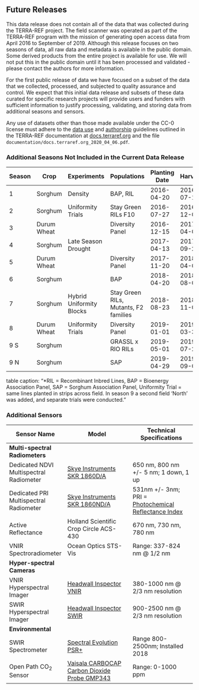 ## Future Releases

This data release does not contain all of the data that was collected during the TERRA-REF project. 
The field scanner was operated as part of the TERRA-REF program with the mission of generating open access data from April 2016 to September of 2019.
Although this release focuses on two seasons of data, all raw data and metadata is available in the public domain. 
Some derived products from the entire project is available for use. We will not put this in the public domain until it has been processed and validated - please contact the authors for more information.

For the first public release of data we have focused on a subset of the data that we collected, processed, and subjected to quality assurance and control. We expect that this initial data release and subsets of these data curated for specific research projects will provide users and funders with sufficient information to justify processing, validating, and storing data from additional seasons and sensors.

Any use of datasets other than those made available under the CC-0 license must adhere to the [data use](https://docs.terraref.org/user-manual/data-use-policy) and [authorship](https://docs.terraref.org/user-manual/manuscripts-and-authorship-guidelines) guidelines outlined in the TERRA-REF documentation at [docs.terraref.org](https://docs.terraref.org) and the file `documentation/docs.terraref.org_2020_04_06.pdf`.


### Additional Seasons Not Included in the Current Data Release

| Season | Crop        | Experiments              | Populations                           | Planting Date | Harvest    |
|--------|-------------|--------------------------|---------------------------------------|---------------|------------|
| 1      | Sorghum     | Density                  | BAP, RIL                              | 2016-04-20    | 2016-07-16 |
| 2      | Sorghum     | Uniformity Trials        | Stay Green RILs F10                   | 2016-07-27    | 2016-12-02 |
| 3      | Durum Wheat |                          | Diversity Panel                       | 2016-12-15    | 2017-04-05 |
| 4      | Sorghum     | Late Season Drought      |                                       | 2017-04-13    | 2017-09-21 |
| 5      | Durum Wheat |                          | Diversity Panel                       | 2017-11-20    | 2018-04-05 |
| 6      | Sorghum     |                          | BAP                                   | 2018-04-20    | 2018-08-02 |
| 7      | Sorghum     | Hybrid Uniformity Blocks | Stay Green RILs, Mutants, F2 families | 2018-08-23    | 2018-11-01 |
| 8      | Durum Wheat | Uniformity Trials        | Diversity Panel                       | 2019-01-01    | 2019-03-31 |
| 9 S    | Sorghum     |                          | GRASSL x RIO RILs                     | 2019-05-01    | 2019-07-28 |
| 9 N    | Sorghum     |                          | SAP                                   | 2019-04-29    | 2019-09-05 |

table caption: "*RIL = Recombinant Inbred Lines, BAP = Bioenergy Association Panel, SAP = Sorghum Association Panel, Uniformity Trial = same lines planted in strips across field. In season 9 a second field 'North' was added, and separate trials were conducted."

### Additional Sensors {#future-sensors}

| Sensor Name                    | Model                                                                                                                                  | Technical Specifications                                                                                              |
|--------------------------------|----------------------------------------------------------------------------------------------------------------------------------------|-----------------------------------------------------------------------------------------------------------------------|
| **Multi-spectral Radiometers** |                                                                                                                                        |                                                                                                                       |
| Dedicated NDVI Multispectral Radiometer | [Skye Instruments SKR 1860D/A](https://terraref.ncsa.illinois.edu/clowder/datasets/5873a8f64f0cad7d8131af54)                          | 650 nm, 800 nm +/- 5 nm; 1 down, 1 up                                                                                 |
| Dedicated PRI Multispectral Radiometer           | [Skye Instruments SKR 1860ND/A](https://terraref.ncsa.illinois.edu/clowder/datasets/5873a9174f0cad7d8131b09a)                                        | 531nm +/- 3nm; PRI = [Photochemical Reflectance Index](https://en.wikipedia.org/wiki/Photochemical_Reflectance_Index) |
| Active Reflectance             | Holland Scientific Crop Circle ACS-430 | 670 nm, 730 nm, 780 nm |
| VNIR Spectroradiometer         | Ocean Optics STS-Vis                                                                                                                   | Range: 337-824 nm @ 1/2 nm                                                                                            |
| **Hyper-spectral Cameras**     |                                                                                                                                        |                                                                                                                       |
| VNIR Hyperspectral Imager      | [Headwall Inspector VNIR](https://terraref.ncsa.illinois.edu/clowder/datasets/5873a7bb4f0cad7d8131a0b7?space=594bda394f0cf8bbab271dfb) | 380-1000 nm @ 2/3 nm resolution                                                                                       |
| SWIR Hyperspectral Imager      | [Headwall Inspector SWIR](https://terraref.ncsa.illinois.edu/clowder/datasets/5873a79e4f0cad7d81319f5f?space=594bda394f0cf8bbab271dfb) | 900-2500 nm @ 2/3 nm resolution                                                                                       |
| **Environmental**              |                                                                                                                                        |                                                                                                                       |
| SWIR Spectrometer              | [Spectral Evolution PSR+](https://terraref.ncsa.illinois.edu/clowder/datasets/599deaa64f0c19c55fc0aecd)                                | Range 800-2500nm; Installed 2018                                                                                      |
| Open Path CO~2~ Sensor            | [Vaisala CARBOCAP Carbon Dioxide Probe GMP343](https://terraref.ncsa.illinois.edu/clowder/datasets/5873a9924f0cad7d8131b648?space=594bda394f0cf8bbab271dfb) | Range: 0-1000 ppm                                                                                                     |
<!--
### New derived datasets

* How will these be published?

### Data Access

* Search interface search.terraref.org

### New Tutorials
* Extensions of BrAPI
* National Ag Library
-->
